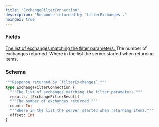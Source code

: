 ```yaml
---
title: "ExchangeFilterConnection"
description: "Response returned by `filterExchanges`."
noindex: true
---
```


### Fields

<a href="/api-reference/types/exchangefilterresult">
  <ResponseField name="results" type="[ExchangeFilterResult]">
    The list of exchanges matching the filter parameters.
  </ResponseField>
</a>

<ResponseField name="count" type="Int">
  The number of exchanges returned.
</ResponseField>

<ResponseField name="offset" type="Int">
  Where in the list the server started when returning items.
</ResponseField>

### Schema


```graphql 
"""Response returned by `filterExchanges`."""
type ExchangeFilterConnection {
  """The list of exchanges matching the filter parameters."""
  results: [ExchangeFilterResult]
  """The number of exchanges returned."""
  count: Int
  """Where in the list the server started when returning items."""
  offset: Int
}
```
